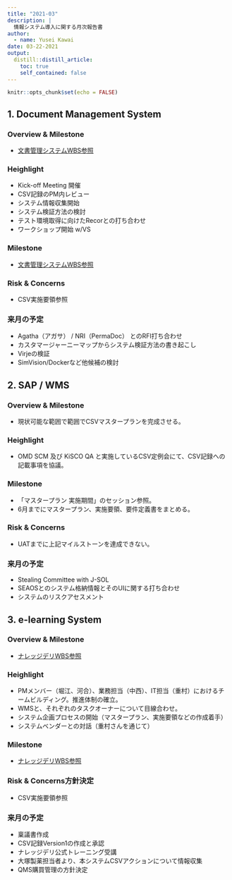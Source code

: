 ```yaml
---
title: "2021-03"
description: |
  情報システム導入に関する月次報告書
author:
  - name: Yusei Kawai
date: 03-22-2021
output:
  distill::distill_article:
    toc: true
    self_contained: false
---
```



```r
knitr::opts_chunk$set(echo = FALSE)
```

## 1. Document Management System
### Overview & Milestone
* [文書管理システムWBS参照](https://www.notion.so/ed6dcca847ad45d396de0e79a217d6bd?v=5846dc73e818443081e8d0c721435b44)

### Heighlight
* Kick-off Meeting 開催
* CSV記録のPM内レビュー
* システム情報収集開始
* システム検証方法の検討
* テスト環境取得に向けたRecorとの打ち合わせ
* ワークショップ開始 w/VS

### Milestone
* [文書管理システムWBS参照](https://www.notion.so/ed6dcca847ad45d396de0e79a217d6bd?v=5846dc73e818443081e8d0c721435b44)

### Risk & Concerns
* CSV実施要領参照

### 来月の予定
* Agatha（アガサ） / NRI（PermaDoc） とのRFI打ち合わせ
* カスタマージャーニーマップからシステム検証方法の書き起こし
* Virjeの検証
* SimVision/Dockerなど他候補の検討
<br>

## 2. SAP / WMS
### Overview & Milestone
* 現状可能な範囲で範囲でCSVマスタープランを完成させる。

### Heighlight
* OMD SCM 及び KiSCO QA と実施しているCSV定例会にて、CSV記録への記載事項を協議。

### Milestone
* 「マスタープラン 実施期間」のセッション参照。
* 6月までにマスタープラン、実施要領、要件定義書をまとめる。

### Risk & Concerns
* UATまでに上記マイルストーンを達成できない。

### 来月の予定
* Stealing Committee with J-SOL
* SEAOSとのシステム格納情報とそのUIに関する打ち合わせ
* システムのリスクアセスメント
<br>

## 3. e-learning System

### Overview & Milestone
* [ナレッジデリWBS参照](https://www.notion.so/60cbfdfcf0d04703890693efe5c8ca43?v=98acbc6ce2024e69a172570f4662de21)

### Heighlight
* PMメンバー（堀江、河合）、業務担当（中西）、IT担当（重村）におけるチームビルディング。推進体制の確立。
* WMSと、それぞれのタスクオーナーについて目線合わせ。
* システム企画プロセスの開始（マスタープラン、実施要領などの作成着手）
* システムベンダーとの対話（重村さんを通じて）

### Milestone
* [ナレッジデリWBS参照](https://www.notion.so/60cbfdfcf0d04703890693efe5c8ca43?v=98acbc6ce2024e69a172570f4662de21)

### Risk & Concerns方針決定
* CSV実施要領参照

### 来月の予定
* 稟議書作成
* CSV記録Version1の作成と承認
* ナレッジデリ公式トレーニング受講
* 大塚製薬担当者より、本システムCSVアクションについて情報収集
* QMS購買管理の方針決定
<br>